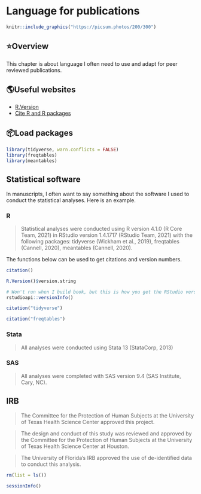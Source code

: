 # Language for publications

<!--
Hidden comments placeholder
-->

```r
knitr::include_graphics("https://picsum.photos/200/300")
```

## ⭐️Overview

This chapter is about language I often need to use and adapt for peer reviewed publications.


## 🌎Useful websites

* [R.Version](https://stat.ethz.ch/R-manual/R-devel/library/base/html/Version.html)   
* [Cite R and R packages](https://www.blopig.com/blog/2013/07/citing-r-packages-in-your-thesispaperassignments/#:~:text=citation()%20To%20cite%20R,R%2Dproject.org%2F.)   


## 📦Load packages

```r
library(tidyverse, warn.conflicts = FALSE)
library(freqtables)
library(meantables)
```


## Statistical software

In manuscripts, I often want to say something about the software I used to conduct the statistical analyses. Here is an example.

### R

> Statistical analyses were conducted using R version 4.1.0 (R Core Team, 2021) in RStudio version 1.4.1717 (RStudio Team, 2021) with the following packages: tidyverse (Wickham et al., 2019), freqtables (Cannell, 2020), meantables (Cannell, 2020).

The functions below can be used to get citations and version numbers.

```r
citation()
```

```r
R.Version()$version.string
```

```r
# Won't run when I build book, but this is how you get the RStudio version number
rstudioapi::versionInfo()
```


```r
citation("tidyverse")
```

```r
citation("freqtables")
```

### Stata

> All analyses were conducted using Stata 13 (StataCorp, 2013)

### SAS 

> All analyses were completed with SAS version 9.4 (SAS Institute, Cary, NC). 

## IRB

> The Committee for the Protection of Human Subjects at the University of Texas Health Science Center approved this project.

> The design and conduct of this study was reviewed and approved by the Committee for the Protection of Human Subjects at the University of Texas Health Science Center at Houston.

> The University of Florida’s IRB approved the use of de-identified data to conduct this analysis.

<!--
Clean up and add session info
-->

```r
rm(list = ls())
```

```r
sessionInfo()
```
